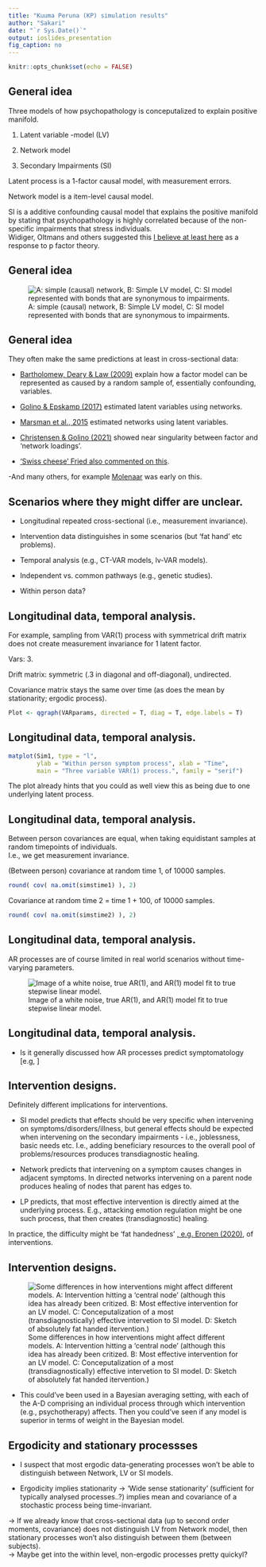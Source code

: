 ```yaml
---
title: "Kuuma Peruna (KP) simulation results"
author: "Sakari"
date: "`r Sys.Date()`"
output: ioslides_presentation
fig_caption: no
---
```


```r
knitr::opts_chunk$set(echo = FALSE)
```

## General idea

Three models of how psychopathology is conceputalized to explain positive manifold.  

1. Latent variable -model (LV)  

2. Network model  

3. Secondary Impairments (SI)  


Latent process is a 1-factor causal model, with measurement errors.  

Network model is a item-level causal model.  

SI is a additive confounding causal model that explains the positive manifold by stating that psychopathology is highly correlated because of the non-specific impairments that stress individuals.  
Widiger, Oltmans and others suggested this [I believe at least here](https://doi.org/10.1521/pedi_2021_35_530) as a response to p factor theory.  

## General idea
![A: simple (causal) network, B: Simple LV model, C: SI model represented with bonds that are synonymous to impairments.](figure/applicationFigure.png)

## General idea
They often make the same predictions at least in cross-sectional data:  

- [Bartholomew, Deary & Law (2009)](doi.org/10.1037/a0016262) explain how a factor model can be represented as caused by a random sample of, essentially confounding, variables.  

- [Golino & Epskamp (2017)](doi.org/10.1371/journal.pone.0174035) estimated latent variables using networks.  

- [Marsman et al., 2015](https://www.nature.com/articles/srep09050) estimated networks using latent variables.  

- [Christensen & Golino (2021)](https://doi.org/10.3758/s13428-020-01500-6) showed near singularity between factor and 'network loadings'.  

- ['Swiss cheese' Fried also commented on this](https://doi.org/10.1080/1047840X.2020.1853461).  

-And many others, for example [Molenaar](https://doi.org/10.1017/S0140525X10000798) was early on this.  


## Scenarios where they might differ are unclear.

- Longitudinal repeated cross-sectional (i.e., measurement invariance).  

- Intervention data distinguishes in some scenarios (but 'fat hand' etc problems).  

- Temporal analysis (e.g., CT-VAR models, lv-VAR models).  

- Independent vs. common pathways (e.g., genetic studies).  

- Within person data?  


## Longitudinal data, temporal analysis.

For example, sampling from VAR(1) process with symmetrical drift matrix does not create measurement invariance for 1 latent factor.  

Vars: 3.  

Drift matrix: symmetric (.3 in diagonal and off-diagonal), undirected.  

Covariance matrix stays the same over time (as does the mean by stationarity; ergodic process).  

```r
Plot <- qgraph(VARparams, directed = T, diag = T, edge.labels = T)
```


## Longitudinal data, temporal analysis.
```r
matplot(Sim1, type = "l", 
        ylab = "Within person symptom process", xlab = "Time", 
        main = "Three variable VAR(1) process.", family = "serif")

```

The plot already hints that you could as well view this as being due to one underlying latent process.  

## Longitudinal data, temporal analysis.

Between person covariances are equal, when taking equidistant samples at random timepoints of individuals.  
I.e., we get measurement invariance.  

(Between person) covariance at random time 1, of 10000 samples.  
```r
round( cov( na.omit(simstime1) ), 2)
```
Covariance at random time 2 =  time 1 + 100, of 10000 samples.  
```r
round( cov( na.omit(simstime2) ), 2)
```
## Longitudinal data, temporal analysis.

AR processes are of course limited in real world scenarios without time-varying parameters.  

![Image of a white noise, true AR(1), and AR(1) model fit to true stepwise linear model.](figure/ARProcess.png)

## Longitudinal data, temporal analysis.

- Is it generally discussed how AR processes predict symptomatology [e.g, ]


## Intervention designs.
Definitely different implications for interventions.  

- SI model predicts that effects should be very specific when intervening on symptoms/disorders/illness, but general effects should be expected when intervening on the secondary impairments - i.e., joblessness, basic needs etc. I.e., adding beneficiary resources to the overall pool of problems/resources produces transdiagnostic healing.  

- Network predicts that intervening on a symptom causes changes in adjacent symptoms. In directed networks intervening on a parent node produces healing of nodes that parent has edges to.  

- LP predicts, that most effective intervention is directly aimed at the underlying process. E.g., attacking emotion regulation might be one such process, that then creates (transdiagnostic) healing.  

In practice, the difficulty might be 'fat handedness' [, e.g. Eronen (2020)](https://doi.org/10.1016/j.newideapsych.2020.100785), of interventions.     

## Intervention designs.

![Some differences in how interventions might affect different models. A: Intervention hitting a 'central node' (although this idea has already been critized. B: Most effective intervention for an LV model. C: Conceputalization of a most (transdiagnostically) effective intervetion to SI model. D: Sketch of absolutely fat handed itervention.)](figure/applicationFigure4.png)

- This could've been used in a Bayesian averaging setting, with each of the A-D comprising an individual process through which intervention (e.g., psychotherapy) affects. Then you could've seen if any model is superior in terms of weight in the Bayesian model.  

## Ergodicity and stationary processses

- I suspect that most ergodic data-generating processes won't be able to distinguish between Network, LV or SI models.  

- Ergodicity implies stationarity -> 'Wide sense stationarity' (sufficient for typically analysed processes..?) implies mean and covariance of a stochastic process being time-invariant.  

-> If we already know that cross-sectional data (up to second order moments, covariance) does not distinguish LV from Network model, then stationary processes won't also distinguish between them (between subjects).  
-> Maybe get into the within level, non-ergodic processes pretty quickyl?


## 